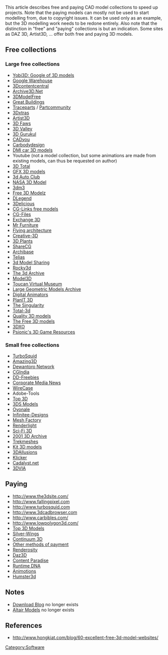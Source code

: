 This article describes free and paying CAD model collections to speed up projects. Note that the paying models can mostly not be used to start modelling from, due to copyright issues. It can be used only as an example, but the 3D modelling work needs to be redone entirely. Also note that the distinction in "free" and "paying" collections is but an indication. Some sites as DAZ 3D, Artist3D, ... offer both free and paying 3D models.

==Free collections==
===Large free collections===
* [http://www.yobi3d.com/ Yobi3D: Google of 3D models]
* [http://sketchup.google.com/3dwarehouse/ Google Warehouse]
* [http://www.3dcontentcentral.com 3Dcontentcentral]
* [http://www.archive3d.net/ Archive3D.Net]
* [http://www.3dmodelfree.com/ 3DModelFree]
* [http://www.greatbuildings.com/types/models/models.html Great Buildings]
* [http://www.traceparts.com/ Traceparts] / [http://portal-en.partcommunity.com/ Partcommunity]
* [http://3dxtras.com/ 3Dxtras]
* [http://artist-3d.com/ Artist3D]
* [http://3d.faws.org/objects.php?LANG=uk 3D Faws]
* [http://www.3dvalley.com/ 3D Valley]
* [http://www.3dgurukul.com/ 3D Gurukul]
* [http://www.cadyou.com/ CADyou]
* [http://www.carbodydesign.com/download/3d-models/ Carbodydesign]
* [http://www.dmi3d.0fees.net/ DMI car 3D models]
* Youtube (not a model collection, but some animations are made from existing models, can thus be requested on author)
* [http://www.3dtotal.com/ 3D Total]
* [http://www.gfx-3d-model.com/ GFX 3D models]
* [http://3d-auto-club.blogspot.com/search/label/3D%20Models%20of%20Cars 3d Auto Club]
* [http://www.nasa.gov/multimedia/3d_resources/models.html NASA 3D Model]
* [http://www.3dm3.com/ 3dm3]
* [http://www.free3dmodelz.com/ Free 3D Modelz]
* [http://www.dlegend.com/html/free-3dmodels.html DLegend]
* [http://www.3delicious.net/ 3Delicious]
* [http://www.cg-links.com/category/3D_and_PS_files/3D_Models/Free_Models CG-Links free models]
* [http://www.cg-files.com/3dmodels.html CG-Files]
* [http://www.exchange3d.com/Free-3D-Models/cat_35_page1.html Exchange 3D]
* [http://www.mr-cad.com/Free-3D-Models-c-19-1.html Mr Furniture]
* [http://www.flyingarchitecture.com/ Flying architecture]
* [http://www.creative-3d.net/free3D.cfm Creative-3D]
* [http://3dplants.0catch.com/free_models.html 3D Plants]
* [http://www.sharecg.com/ ShareCG]
* [http://www.archibase.net/gdl Archibase]
* [http://telias.free.fr/Models_menu.html Telias]
* [http://www.3dmodelsharing.com/ 3d Model Sharing]
* [http://www.rocky3d.com/free3d.htm Rocky3d]
* [http://www.the3darchive.com/ The 3d Archive]
* [http://www.model3d.biz/obj/?did=21 Model3D]
* [http://toucan.web.infoseek.co.jp/3DCGE.html Toucan Virtual Museum]
* [http://www.cc.gatech.edu/projects/large_models/ Large Geometric Models Archive]
* [http://www.digitalanimators.com/HTM/Resources/3dModels/3dModelsMain.htm Digital Animators]
* [http://www.planit3d.com/source/meshes_files/meshes.html PlanIT 3D]
* [http://www.users.on.net/~sparky/models.htm The Singularity]
* [http://www.total-3d.com/ Total-3d]
* [http://www.quality3dmodels.net/ Quality 3D models]
* [http://thefree3dmodels.com/#axzz1Eblyz8wF The Free 3D models]
* [http://www.3dxo.com/page/36.htm?sid=792fa5afaf1cd1e5cf4e8a21ce812bb3 3DXO]
* [http://www.psionic3d.co.uk/?page_id=25 Psionic's 3D Game Resources]

===Small free collections===
* [http://www.turbosquid.com/ TurboSquid]
* [http://www.amazing3d.com/free/free.html Amazing3D]
* [http://www.dewantoro.net/category/hot-stuff/3d-max-model/ Dewantoro Network]
* [http://cg-india.com/cgblog_3dmodels.html CGIndia]
* [http://dd-freebies.blogspot.com/search/label/3D%20models DD-Freebies]
* [http://www.corporatemedianews.com/2002/03_mar/features/3dmodellibrary.htm Corporate Media News]
* [http://www.wirecase.com/Gallery-3D-Free-Models_s-2_v-20-1_f-fc-0-321_f-fpx-_f-fpn-.html WireCase] 
* Adobe-Tools
* [http://www.top3d.net/free-3d-models/ Top 3D]
* [http://3dsmodels.com/cgi-bin/models.pl?type=other 3DS Models]
* [http://www.oyonale.com/modeles.php?lang=en&format=OBJ Oyonale]
* [http://www.infinitee-designs.com/Free-Maya-Models.htm Infinitee-Designs]
* [http://www.meshfactory.com/shop/catalog/free.php?osCsid=ug8vjrg1dmmlh4i74pkqchmnf5 Mesh Factory]
* [http://www.renderlight.it/english/free_download.php Renderlight]
* [http://www.scifi3d.com/ Sci-Fi 3D]
* [http://www.2001-3d-archive.info/ 2001 3D Archive]
* [http://www.trekmeshes.ch/ Trekmeshes]
* [http://www.kit3dmodels.com/ Kit 3D models]
* [http://www.3dallusions.com/Resources/ 3DAllusions]
* [http://www.klicker.de/models.html Klicker]
* [http://www.cadalyst.net/images/samples.html Cadalyst.net]
* [http://www.3dvia.com 3DVIA]

==Paying==
* http://www.the3dsite.com/
* http://www.fallingpixel.com
* http://www.turbosquid.com
* http://www.3dcadbrowser.com
* http://www.carbibles.com/
* http://www.lowpolygon3d.com/
* [http://www.top3dmodels.com/ Top 3D Models]
* [http://freespace.virgin.net/pbratt.home/ Silver-Wings]
* [http://lfgrafix.com/grafix/C3D-ModelsHome.html Continuum 3D]
* [http://en.wikipedia.org/wiki/Online_shopping#Shopping_cart_systems Other methods of payment]
* [http://www.renderosity.com Renderosity]
* [http://www.daz3d.com Daz3D]
* [http://www.contentparadise.com Content Paradise]
* [http://http://www.runtimedna.com/ Runtime DNA]
* [http://www.animotions.com Animotions]
* [http://humster3d.com/ Humster3d]

==Notes==
* [http://3ddb.blogspot.com/3D Download Blog] no longer exists
* [http://www.altairmodels.com/ Altair Models] no longer exists

==References==
* http://www.hongkiat.com/blog/60-excellent-free-3d-model-websites/

[[Category:Software]]
